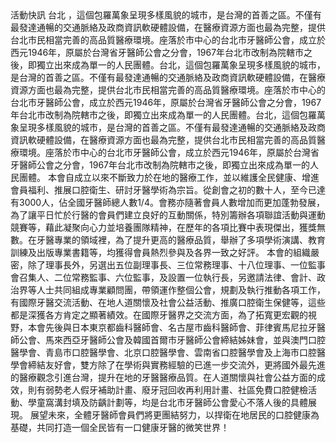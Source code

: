 
<Card className="p-4">
  <CardHeader className="border-b-2 border-emerald-500">
    <CardTitle>活動快訊</CardTitle>
  </CardHeader>
  <CardContent className="py-8">
    <MDXParagraph indent={false}>
      <Highlighted>台北</Highlighted>
      ，這個包羅萬象呈現多樣風貌的城市，是台灣的首善之區。不僅有最發達通暢的交通脈絡及政商資訊軟硬體設備，在醫療資源方面也最為完整，提供台北市民相當完善的高品質醫療環境。座落於市中心的台北市牙醫師公會，成立於西元1946年，原屬於台灣省牙醫師公會之分會，1967年台北市改制為院轄市之後，即獨立出來成為單一的人民團體。台北，這個包羅萬象呈現多樣風貌的城市，是台灣的首善之區。不僅有最發達通暢的交通脈絡及政商資訊軟硬體設備，在醫療資源方面也最為完整，提供台北市民相當完善的高品質醫療環境。座落於市中心的台北市牙醫師公會，成立於西元1946年，原屬於台灣省牙醫師公會之分會，1967年台北市改制為院轄市之後，即獨立出來成為單一的人民團體。台北，這個包羅萬象呈現多樣風貌的城市，是台灣的首善之區。不僅有最發達通暢的交通脈絡及政商資訊軟硬體設備，在醫療資源方面也最為完整，提供台北市民相當完善的高品質醫療環境。座落於市中心的台北市牙醫師公會，成立於西元1946年，原屬於台灣省牙醫師公會之分會，1967年台北市改制為院轄市之後，即獨立出來成為單一的人民團體。
    </MDXParagraph>
    <MDXParagraph>
      本會自成立以來不斷致力於在地的醫療工作，並以維護全民健康、增進會員福利、推展口腔衛生、研討牙醫學術為宗旨。從創會之初的數十人，至今已達有3000人，佔全國牙醫師總人數1/4。會務亦隨著會員人數增加而更加蓬勃發展，為了讓平日忙於行醫的會員們建立良好的互動關係，特別籌辦各項聯誼活動與運動競賽等，藉此凝聚向心力並培養團隊精神，在歷年的各項比賽中表現傑出，獲獎無數。在牙醫專業的領域裡，為了提升更高的醫療品質，舉辦了多項學術演講、教育訓練及出版專業書籍等，均獲得會員熱烈參與及各界一致之好評。
    </MDXParagraph>
    <MDXParagraph>
      本會的組織嚴密，除了理事長外，另選出五位副理事長、三位常務理事、十八位理事、一位監事會召集人、二位常務監事、六位監事，及設置一位執行長，另邀請法律、會計、政治界等人士共同組成專業顧問團，帶領運作整個公會，規劃及執行推動各項工作，有國際牙醫交流活動、在地人道關懷及社會公益活動、推廣口腔衛生保健等，這些都是深獲各方肯定之顯著績效。在國際牙醫界之交流方面，為了拓寬更宏觀的視野，本會先後與日本東京都齒科醫師會、名古屋市齒科醫師會、菲律賓馬尼拉牙醫師公會、馬來西亞牙醫師公會及韓國首爾市牙醫師公會締結姊妹會，並與澳門口腔醫學會、青島市口腔醫學會、北京口腔醫學會、雲南省口腔醫學會及上海市口腔醫學會締結友好會，雙方除了在學術與實務經驗的已進一步交流外，更將國外最先進的醫療觀念引進台灣，提升在地的牙醫醫療品質。在人道關懷與社會公益方面的成效，則有弱勢老人假牙補助計畫、廢牙冠回收再利用計畫、社區免費口腔健檢活動、學童窩溝封填及防齲計劃等，均是台北市牙醫師公會愛心不落人後的具體展現。
    </MDXParagraph>
    <MDXParagraph>
      展望未來，全體牙醫師會員們將更團結努力，以捍衛在地居民的口腔健康為基礎，共同打造一個全民皆有一口健康牙醫的微笑世界！
    </MDXParagraph>
  </CardContent>
</Card>
